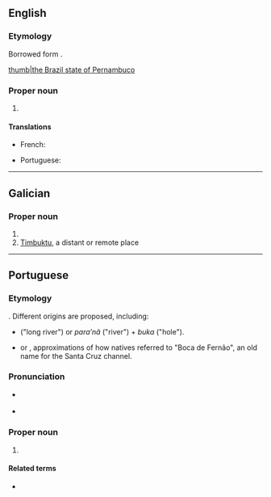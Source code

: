 {{also|pernambuco}}
==English==
===Etymology===
Borrowed form {{bor|en|pt|Pernambuco}}.

{{wikipedia}}
[[file:Brazil State Pernambuco.svg|thumb|the Brazil state of Pernambuco]]

===Proper noun===
{{en-proper noun}}

# {{place:Brazil/state|en|capital=Recife|region=Northeast Region}}

====Translations====
{{trans-top|state}}
* French: {{t+|fr|Pernambouc}}
{{trans-mid}}
* Portuguese: {{t+|pt|Pernambuco|m}}
{{trans-bottom}}

----

==Galician==

===Proper noun===
{{head|gl|proper noun|g=m}}

# {{place:Brazil/state|gl|capital=Recife|region=Northeast Region}}
# [[Timbuktu]], a distant or remote place

----

==Portuguese==

===Etymology===
{{unk.|title=Uncertain|lang=pt}}. Different origins are proposed, including:
* {{etyl|tpw|pt}} {{m|tpw|paranãbuku}} ("long river") or ''para’nã'' ("river") + ''buka'' ("hole").
* {{m|pt|Pernão Boca}} or {{m|pt|Pernambuka}}, approximations of how natives referred to "Boca de Fernão", an old name for the Santa Cruz channel.

===Pronunciation===
* {{a|Brazil}} {{IPA|/ˌpeʁ.nɐ̃.ˈbu.ku/|lang=pt}}
* {{a|Nordestino}} {{IPA|/ˌpɛʁ.nɐ̃.ˈbu.ku/|lang=pt}}

===Proper noun===
{{pt-proper noun|m}}
# {{place:Brazil/state|pt|capital=Recife|region=Northeast Region}}
#: {{syn|pt|PE}} {{gloss|abbreviation}}

====Related terms====
* {{l|pt|pernambucano}} {{gloss|[[demonym]]}}